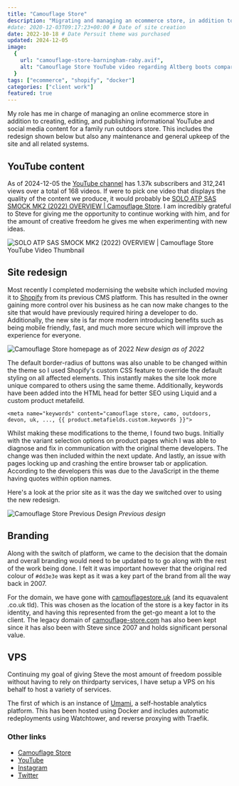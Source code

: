 ```yaml
---
title: "Camouflage Store"
description: "Migrating and managing an ecommerce store, in addition to creating informational video content."
#date: 2020-12-03T09:17:23+00:00 # Date of site creation
date: 2022-10-18 # Date Persuit theme was purchased
updated: 2024-12-05
image:
  {
    url: "camouflage-store-barningham-raby.avif",
    alt: "Camouflage Store YouTube video regarding Altberg boots comparison.",
  }
tags: ["ecommerce", "shopify", "docker"]
categories: ["client work"]
featured: true
---
```


My role has me in charge of managing an online ecommerce store in addition to creating, editing, and publishing informational YouTube and social media content for a family run outdoors store. This includes the redesign shown below but also any maintenance and general upkeep of the site and all related systems.

## YouTube content

As of 2024-12-05 the [YouTube channel](https://www.youtube.com/@camouflagestoreuk) has 1.37k subscribers and 312,241 views over a total of 168 videos. If were to pick one video that displays the quality of the content we produce, it would probably be [SOLO ATP SAS SMOCK MK2 (2022) OVERVIEW | Camouflage Store](https://www.youtube.com/watch?v=K7wlm60rXVs). I am incredibly grateful to Steve for giving me the opportunity to continue working with him, and for the amount of creative freedom he gives me when experimenting with new ideas.

![SOLO ATP SAS SMOCK MK2 (2022) OVERVIEW | Camouflage Store YouTube Video Thumbnail](camouflage-store-video-thumbnail.avif)

## Site redesign

Most recently I completed modernising the website which included moving it to [Shopify](https://camouflagestore.uk) from its previous CMS platform. This has resulted in the owner gaining more control over his business as he can now make changes to the site that would have previously required hiring a developer to do. Additionally, the new site is far more modern introducing benefits such as being mobile friendly, fast, and much more secure which will improve the experience for everyone.

![Camouflage Store homepage as of 2022](camouflage-store-homepage.avif)
_New design as of 2022_

The default border-radius of buttons was also unable to be changed within the theme so I used Shopify's custom CSS feature to override the default styling on all affected elements. This instantly makes the site look more unique compared to others using the same theme. Additionally, keywords have been added into the HTML head for better SEO using Liquid and a custom product metafeild.

```liquid
<meta name="keywords" content="camouflage store, camo, outdoors, devon, uk, ..., {{ product.metafields.custom.keywords }}">
```

Whilst making these modifications to the theme, I found two bugs. Initially with the variant selection options on product pages which I was able to diagnose and fix in communication with the original theme developers. The change was then included within the next update. And lastly, an issue with pages locking up and crashing the entire browser tab or application. According to the developers this was due to the JavaScript in the theme having quotes within option names.

Here's a look at the prior site as it was the day we switched over to using the new redesign.

![Camouflage Store Previous Design](camouflage-store-previous.avif)
_Previous design_

## Branding

Along with the switch of platform, we came to the decision that the domain and overall branding would need to be updated to to go along with the rest of the work being done. I felt it was important however that the original red colour of `#dd3e3e` was kept as it was a key part of the brand from all the way back in 2007.

For the domain, we have gone with [camouflagestore.uk](https://camouflagestore.uk) (and its equavalent .co.uk tld). This was chosen as the location of the store is a key factor in its identity, and having this represented from the get-go meant a lot to the client. The legacy domain of [camouflage-store.com](https://camouflage-store.com) has also been kept since it has also been with Steve since 2007 and holds significant personal value.

## VPS

Continuing my goal of giving Steve the most amount of freedom possible without having to rely on thirdparty services, I have setup a VPS on his behalf to host a variety of services.

The first of which is an instance of [Umami](https://umami.is/), a self-hostable analytics platform. This has been hosted using Docker and includes automatic redeployments using Watchtower, and reverse proxying with Traefik.

### Other links

- [Camouflage Store](https://camouflagestore.uk)
- [YouTube](https://www.youtube.com/@camouflagestoreuk)
- [Instagram](https://www.instagram.com/camouflagestoreuk)
- [Twitter](https://twitter.com/camouflagestore)
